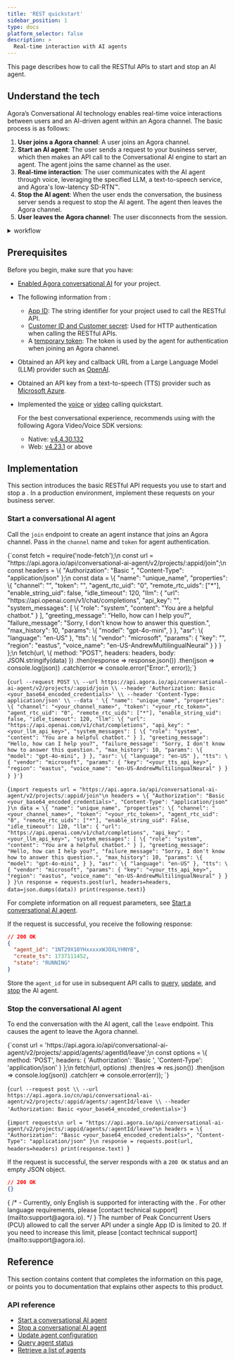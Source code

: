 ```yaml
---
title: 'REST quickstart'
sidebar_position: 1
type: docs
platform_selector: false
description: >
  Real-time interaction with AI agents
---
```



This page describes how to call the <Vpd k="NAME" /> RESTful APIs to start and stop an AI agent.

## Understand the tech

Agora’s Conversational AI technology enables real-time voice interactions between users and an AI-driven agent within an Agora channel. The basic process is as follows:

1. **User joins a Agora channel**:  A user joins an Agora channel.
1. **Start an AI agent**: The user sends a request to your business server, which then makes an API call to the Conversational AI engine to start an agent. The agent joins the same channel as the user.
1. **Real-time interaction**: The user communicates with the AI agent through voice, leveraging the specified LLM, a text-to-speech service, and Agora's low-latency SD-RTN™.
1. **Stop the AI agent**: When the user ends the conversation, the business server sends a request to stop the AI agent. The agent then leaves the Agora channel.
1. **User leaves the Agora channel**: The user disconnects from the session.

<details>
<summary><Vpd k="NAME" /> workflow</summary>

![](/images/conversational-ai/ai-agent-tech.svg)
</details>

## Prerequisites

Before you begin, make sure that you have:

- [Enabled Agora conversational AI](../get-started/manage-agora-account.mdx) for your project.
- The following information from <Vg k="CONSOLE" />:
    - [App ID](../get-started/manage-agora-account#get-the-app-id): The string identifier for your project used to call the <Vpd k="NAME" /> RESTful API.
    - [Customer ID and Customer secret](../rest-api/restful-authentication#generate-customer-id-and-customer-secret): Used for HTTP authentication when calling the RESTful APIs.
    - A [temporary token](../get-started/manage-agora-account#generate-temporary-tokens): The token is used by the agent for authentication when joining an Agora channel. 
- Obtained an API key and callback URL from a Large Language Model (LLM) provider such as [OpenAI](https://openai.com/index/openai-api/).
- Obtained an API key from a text-to-speech (TTS) provider such as [Microsoft Azure](https://azure.microsoft.com/en-us/products/ai-services/ai-speech).
- Implemented the [voice](/voice-calling/get-started/get-started-sdk) or [video](/video-calling/get-started/get-started-sdk) calling quickstart.

    <Admonition type="info">
    For the best conversational experience, <Vg k="COMPANY" /> recommends using <Vpd k="NAME" /> with the following Agora Video/Voice SDK versions:

    - Native: [v4.4.30.132](/sdks) 
    - Web: [v4.23.1](/sdks?platform=web) or above
    </Admonition>

## Implementation

This section introduces the basic RESTful API requests you use to start and stop a <Vpd k="AGENT" />. In a production environment, implement these requests on your business server.

### Start a conversational AI agent

Call the `join` endpoint to create an agent instance that joins an Agora channel. Pass in the `channel` name and `token` for agent authentication.

<MultiCodeBlock caption="Sample request:">
<CodeGroup label="Select">
  <CodeItem language="js" name="Node.js">{`const fetch = require('node-fetch');\n
const url = "https://api.agora.io/api/conversational-ai-agent/v2/projects/:appid/join";\n
const headers = \{
  "Authorization": "Basic <your_base64_encoded_credentials>",
  "Content-Type": "application/json"
};\n
const data = \{
  "name": "unique_name",
  "properties": \{
    "channel": "<your_channel_name>",
    "token": "<your_rtc_token>",
    "agent_rtc_uid": "0",
    "remote_rtc_uids": ["*"],
    "enable_string_uid": false,
    "idle_timeout": 120,
    "llm": {
      "url": "https://api.openai.com/v1/chat/completions",
      "api_key": "<your_llm_api_key>",
      "system_messages": [
        \{
          "role": "system",
          "content": "You are a helpful chatbot."
        }
      ],
      "greeting_message": "Hello, how can I help you?",
      "failure_message": "Sorry, I don't know how to answer this question.",
      "max_history": 10,
      "params": \{
        "model": "gpt-4o-mini",
      }
    },
    "asr": \{
      "language": "en-US"
    },
    "tts": \{
      "vendor": "microsoft",
      "params": {
          "key": "<your_tts_api_key>",
          "region": "eastus",
          "voice_name": "en-US-AndrewMultilingualNeural"
      }
    }
  }
};\n
fetch(url, \{
  method: "POST",
  headers: headers,
  body: JSON.stringify(data)
})
  .then(response => response.json())
  .then(json => console.log(json))
  .catch(error => console.error("Error:", error));`}</CodeItem>

<CodeItem language="json" name="curl">{`curl --request POST \\
  --url https://api.agora.io/api/conversational-ai-agent/v2/projects/:appid/join \\
  --header 'Authorization: Basic <your_base64_encoded_credentials>' \\
  --header 'Content-Type: application/json' \\
  --data '
\{
  "name": "unique_name",
  "properties": \{
    "channel": "<your_channel_name>",
    "token": "<your_rtc_token>",
    "agent_rtc_uid": "0",
    "remote_rtc_uids": ["*"],
    "enable_string_uid": false,
    "idle_timeout": 120,
    "llm": \{
      "url": "https://api.openai.com/v1/chat/completions",
      "api_key": "<your_llm_api_key>",
      "system_messages": [
        \{
          "role": "system",
          "content": "You are a helpful chatbot."
        }
      ],
      "greeting_message": "Hello, how can I help you?",
      "failure_message": "Sorry, I don't know how to answer this question.",
      "max_history": 10,
      "params": \{
        "model": "gpt-4o-mini",
      }
    },
    "asr": \{
      "language": "en-US"
    },
    "tts": \{
      "vendor": "microsoft",
      "params": {
          "key": "<your_tts_api_key>",
          "region": "eastus",
          "voice_name": "en-US-AndrewMultilingualNeural"
      }
    }
  }
}'`}</CodeItem>

  <CodeItem language="python" name="Python">{`import requests
url = "https://api.agora.io/api/conversational-ai-agent/v2/projects/:appid/join"\n
headers = \{
    "Authorization": "Basic <your_base64_encoded_credentials>",
    "Content-Type": "application/json"
}\n
data = \{
    "name": "unique_name",
    "properties": \{
        "channel": "<your_channel_name>",
        "token": "<your_rtc_token>",
        "agent_rtc_uid": "0",
        "remote_rtc_uids": ["*"],
        "enable_string_uid": False,
        "idle_timeout": 120,
        "llm": {
            "url": "https://api.openai.com/v1/chat/completions",
            "api_key": "<your_llm_api_key>",
            "system_messages": [
                \{
                    "role": "system",
                    "content": "You are a helpful chatbot."
                }
            ],
            "greeting_message": "Hello, how can I help you?",
            "failure_message": "Sorry, I don't know how to answer this question.",
            "max_history": 10,
            "params": \{
                "model": "gpt-4o-mini",
            }
        },
        "asr": \{
            "language": "en-US"
        },
        "tts": \{
            "vendor": "microsoft",
            "params": {
                "key": "<your_tts_api_key>",
                "region": "eastus",
                "voice_name": "en-US-AndrewMultilingualNeural"
            }
        }
    }
}\n
response = requests.post(url, headers=headers, data=json.dumps(data))
print(response.text)`}</CodeItem>

</CodeGroup>
</MultiCodeBlock>

For complete information on all request parameters, see [Start a conversational AI agent](../rest-api/join).

If the request is successful, you receive the following response:

```json
// 200 OK
{
  "agent_id": "1NT29X10YHxxxxxWJOXLYHNYB",
  "create_ts": 1737111452,
  "state": "RUNNING"
}
```

Store the `agent_id` for use in subsequent API calls to [query](../rest-api/query), [update](../rest-api/update), and [stop](../rest-api/leave) the AI agent.

### Stop the conversational AI agent

To end the conversation with the AI agent, call the `leave` endpoint. This causes the agent to leave the Agora channel.


<MultiCodeBlock caption="Sample request:">
<CodeGroup label="Select">
  <CodeItem language="js" name="Node.js">{`const url = 'https://api.agora.io/api/conversational-ai-agent/v2/projects/:appid/agents/:agentId/leave';\n
const options = \{
  method: 'POST',
  headers: {
    'Authorization': 'Basic <your_base64_encoded_credentials>',
    'Content-Type': 'application/json'
  }
};\n
fetch(url, options)
  .then(res => res.json())
  .then(json => console.log(json))
  .catch(err => console.error(err));
`}</CodeItem>

<CodeItem language="bash" name="curl">{`curl --request post \\
  --url https://api.agora.io/cn/api/conversational-ai-agent/v2/projects/:appid/agents/:agentId/leave \\
  --header 'Authorization: Basic <your_base64_encoded_credentials>'`}</CodeItem>

  <CodeItem language="python" name="Python">{`import requests\n
url = "https://api.agora.io/api/conversational-ai-agent/v2/projects/:appid/agents/:agentId/leave"\n
headers = \{
    "Authorization": "Basic <your_base64_encoded_credentials>",
    "Content-Type": "application/json"
}\n
response = requests.post(url, headers=headers)
print(response.text)
`}</CodeItem>

</CodeGroup>
</MultiCodeBlock>

If the request is successful, the server responds with a `200 OK` status and an empty JSON object.

```json
// 200 OK
{}
```

<Admonition type="info">
{ /* - Currently, only English is supported for interacting with the <Vpd k="AGENT" />. For other language requirements, please [contact technical support](mailto:support@agora.io). */ }
The number of Peak Concurrent Users (PCU) allowed to call the server API under a single App ID is limited to 20. If you need to increase this limit, please [contact technical support](mailto:support@agora.io).
</Admonition>

## Reference

This section contains content that completes the information on this page, or points you to documentation that explains other aspects to this product.

### API reference

- [Start a conversational AI agent](../rest-api/join)
- [Stop a conversational AI agent](../rest-api/leave)
- [Update agent configuration](../rest-api/update)
- [Query agent status](../rest-api/query)
- [Retrieve a list of agents](../rest-api/list)